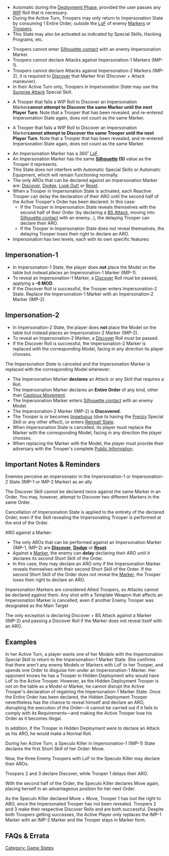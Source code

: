 {{section-game-states}}
{{section-hacking}}
{{section-special-skills}}


{{image | name=imp_10.jpg | style= 128inline }}
{{image | name=imp_20.jpg | style= 128inline }}

{{n4only}}
{{n4list}}
{{skillbox |black| IMPERSONATION |}}
{{skill-label | Marker }}
{{activation}}
* Automatic during the [[Deployment Phase]], provided the user passes any [[WIP]] Roll that is necessary.
* During the Active Turn, Troopers may only return to Impersonation State by consuming 1 Entire Order, outside the [[LoF]] of enemy [[Markers]] or [[Troopers]].
* This State may also be activated as indicated by Special Skills, Hacking Programs, etc.
{{effects}}
* Troopers cannot enter [[Silhouette contact]] with an enemy Impersonation Marker.
* Troopers cannot declare Attacks against Impersonation-1 Markers (IMP-1). 
* Troopers cannot declare Attacks against Impersonation-2 Markers (IMP-2), it is required to [[Discover]] that Marker first (Discover + Attack maneuver).
* In their Active Turn only, Troopers in Impersonation State may use the [[Surprise Attack]] Special Skill. {{seefaq}}
{{update | PDF 2.1, July 2023}}
* A Trooper that fails a WIP Roll to Discover an Impersonation Marker''' cannot attempt to Discover the same {{erratahighlight}}Marker {{erratahighlight-end}} until the next Player Turn'''. Note that a Trooper that has been revealed, and re-entered Impersonation State again, does not count as the same Marker. 
{{update-end}}
{{original}}
* A Trooper that fails a WIP Roll to Discover an Impersonation Marker''' cannot attempt to Discover the same {{originalhighlight}}Trooper{{originalhighlight-end}} until the next Player Turn'''. Note that a Trooper that has been revealed, and re-entered Impersonation State again, does not count as the same Marker. 
{{original-end}}
* An Impersonation Marker has a 360&#730; [[LoF]].
* An Impersonation Marker has the same '''[[Silhouette]] (S)''' value as the Trooper it represents.
* This State does not interfere with Automatic Special Skills or Automatic Equipment, which will remain functioning normally.
* The only AROs that can be declared against an Impersonation Marker are: [[Discover]], [[Dodge]], [[Look Out!]] or [[Reset]].
* When a Trooper in Impersonation State is activated, each Reactive Trooper can delay the declaration of their ARO until the second half of the Active Trooper's Order has been declared. In this case:
** If the Trooper in Impersonation State reveals themselves with the second half of their Order (by declaring a [[BS Attack]], moving into [[Silhouette contact]] with an enemy...), the delaying Trooper can declare their ARO.
** If the Trooper in Impersonation State does not reveal themselves, the delaying Trooper loses their right to declare an ARO.
* Impersonation has two levels, each with its own specific features:

==Impersonation-1==
{{image | name=imp_10.jpg | style=128 }} 
* In Impersonation-1 State, the player does '''not''' place the Model on the table but instead places an Impersonation-1 Marker (IMP-1).
* To reveal an Impersonation-1 Marker, a [[Discover]] Roll must be passed, applying a '''-6 MOD'''.
* If the Discover Roll is successful, the Trooper enters Impersonation-2 State. Replace the Impersonation-1 Marker with an Impersonation-2 Marker (IMP-2).

==Impersonation-2==
{{image | name=imp_20.jpg | style=128 }} 
* In Impersonation-2 State, the player does '''not''' place the Model on the table but instead places an Impersonation-2 Marker (IMP-2).
* To reveal an Impersonation-2 Marker, a [[Discover]] Roll must be passed.
* If the Discover Roll is successful, the Impersonation-2 Marker is replaced with the corresponding Model, facing in any direction its player chooses.


{{cancellation}}
The Impersonation State is canceled and the Impersonation Marker is replaced with the corresponding Model whenever:
* The Impersonation Marker '''declares''' an Attack or any Skill that requires a Roll.
* The Impersonation Marker declares an '''Entire Order''' of any kind, other than [[Cautious Movement]].
* The Impersonation Marker enters [[Silhouette contact]] with an enemy Model. 
* The Impersonation-2 Marker (IMP-2) is '''Discovered.'''
* The Trooper is or becomes [[Impetuous]] (due to having the [[Frenzy]] Special Skill or any other effect), or enters [[Retreat! State]]. 
* When Impersonation State is cancelled, its player must replace the Marker with the corresponding Model, facing in any direction the player chooses.
* When replacing the Marker with the Model, the player must provide their adversary with the Trooper's complete [[Public Information]].


== Important Notes & Reminders ==
{{Important-start}}
Enemies perceive an impersonator in the Impersonation-1 or Impersonation-2 State (IMP-1 or IMP-2 Marker) as an ally
{{important-end}}


{{Important-start}}
The Discover Skill cannot be declared twice against the same Marker in an Order. You may, however, attempt to Discover two different Markers in the same Order.
{{important-end}}


{{Important-start}}
Cancellation of Impersonation State is applied to the entirety of the declared Order, even if the Skill revealing the Impersonating Trooper is performed at the end of the Order. 
{{important-end}}


{{remember-start}}
ARO against a Marker:

*The only AROs that can be performed against an Impersonation Marker (IMP-1, IMP-2)  are '''[[Discover]]''', '''[[Dodge]]''' or '''[[Reset]]'''. 
*Against a [[Marker]], the enemy can '''delay''' declaring their ARO until it declares its second Short Skill of the Order. 
* In this case, they may declare an ARO only if the Impersonation Marker reveals themselves with their second Short Skill of the Order. If the second Short Skill of the Order does not reveal the [[Marker]], the Trooper loses their right to declare an ARO. 
{{remember-end}}


{{remember-start}}
Impersonation Markers are considered Allied Troopers, so Attacks cannot be declared against them. Any shot with a Template Weapon that affects an Impersonation Marker is cancelled, even if another Enemy Trooper was designated as the Main Target

The only exception is declaring Discover + BS Attack against a Marker (IMP-2) and passing a Discover Roll if the Marker does not reveal itself with an ARO. 
{{remember-end}}


== Examples ==

{{greybox-start | Impersonation Example: Regaining Impersonation vs Hidden Deployment }}
In her Active Turn, a player wants one of her Models with the Impersonation Special Skill to return to the Impersonation-1 Marker State. She confirms that there aren't any enemy Models or Markers with LoF to her Trooper, and spends one Order to disguise him under an Impersonation-1 Marker. Her opponent knows he has a Trooper in Hidden Deployment who would have LoF to the Active Trooper. However, as the Hidden Deployment Trooper is not on the table as a Model or Marker, he cannot disrupt the Active Trooper's declaration of regaining the Impersonation-1 Marker State. Once the Entire Order has been declared, the Hidden Deployment Trooper nevertheless has the chance to reveal himself and declare an ARO, disrupting the execution of the Order—it cannot be carried out if it fails to comply with its Requirements—and making the Active Trooper lose his Order as it becomes illegal. 

In addition, if the Trooper in Hidden Deployment were to declare an Attack as his ARO, he would make a Normal Roll.
{{greybox-end}}


{{greybox-start | Impersonation Example 2 }}
{{image | name=eng-impersonation-example-1024.jpg | style=512border }}

During her Active Turn, a Speculo Killer in Impersonation-1 (IMP-1) State declares the first Short Skill of her Order: Move. 

Now, the three Enemy Troopers with LoF to the Speculo Killer may declare their AROs. 

Troopers 2 and 3 declare Discover, while Trooper 1 delays their ARO. 

With the second half of the Order, the Speculo Killer declares Move again, placing herself in an advantageous position for her next Order. 

As the Speculo Killer declared Move + Move, Trooper 1 has lost the right to ARO, since the Impersonated Trooper has not been revealed. Troopers 2 and 3 make their respective Discover Rolls and are both successful. Despite both Troopers getting successes, the Active Player only replaces the IMP-1 Marker with an IMP-2 Marker and the Trooper stays in Marker form. 
{{greybox-end}}


== FAQs & Errata ==

{{faqbox |
type = faq |
title = N4 FAQ |
version = 1.1.1, Dec 2021 |
q = Q: Can a Hacker in IMP-2 State (via Cybermask) use the Surprise Attack Special Skill if they don't have Surprise Attack listed on their Unit Profile? |
a = A: No. If the Trooper doesn't have the Surprise Attack Special Skill, the Trooper cannot use it. |
related = [[Cybermask]], [[Impersonation State]], [[Surprise Attack]] }}


{{faqbox |
type = faq |
title = N4 FAQ |
version = 1.1.1, Dec 2021 |
q = Q: Can a Troop that has failed to Discover an Impersonation Marker retry to Discover it if it has changed its level of Impersonation? |
a = A: Yes, because they are different Markers. |
related = [[Discover]], [[Impersonation State]] }}


{{faqbox |
type = faq |
title = N4 FAQ |
version = Updated 1.3, Nov 2022 |
q = Q: Does {{erratahighlight}}a Trooper in Disconnected State or Unconscious State (including those in Shasvastii-Embryo State){{erratahighlight-end}} prevent an enemy from re-entering Marker State, or cancel their Cautious Movement? |
a = A: No. |
related = [[Camouflaged State]], [[Cautious Movement]], [[Impersonation State]], [[Unconscious]] }}

{{n4end}}


{{section-game-states}}
{{section-hacking}}
{{section-special-skills}}

[[Category: Game States]]